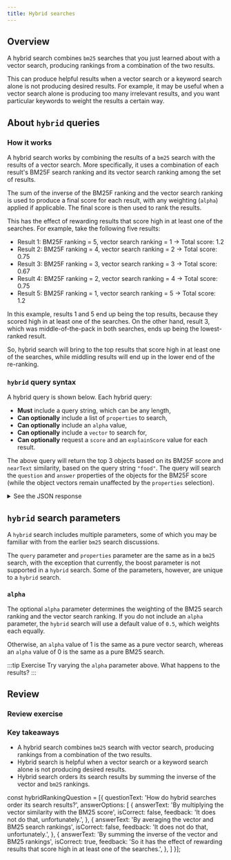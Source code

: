 ```yaml
---
title: Hybrid searches
---
```





<!-- TODO - add info on fusion algorithms -->

[//]: # (<img src={imageUrl} alt="Image alt" width="75%"/>)

## <i class="fa-solid fa-square-chevron-right"></i> Overview

A hybrid search combines `bm25` searches that you just learned about with a vector search, producing rankings from a combination of the two results.

This can produce helpful results when a vector search or a keyword search alone is not producing desired results. For example, it may be useful when a vector search alone is producing too many irrelevant results, and you want particular keywords to weight the results a certain way.

## <i class="fa-solid fa-square-chevron-right"></i> About `hybrid` queries

### <i class="fa-solid fa-chalkboard"></i> How it works

A hybrid search works by combining the results of a `bm25` search with the results of a vector search. More specifically, it uses a combination of each result's BM25F search ranking and its vector search ranking among the set of results.

The sum of the inverse of the BM25F ranking and the vector search ranking is used to produce a final score for each result, with any weighting (`alpha`) applied if applicable. The final score is then used to rank the results.

This has the effect of rewarding results that score high in at least one of the searches. For example, take the following five results:

- Result 1: BM25F ranking = 5, vector search ranking = 1 -> Total score: 1.2
- Result 2: BM25F ranking = 4, vector search ranking = 2 -> Total score: 0.75
- Result 3: BM25F ranking = 3, vector search ranking = 3 -> Total score: 0.67
- Result 4: BM25F ranking = 2, vector search ranking = 4 -> Total score: 0.75
- Result 5: BM25F ranking = 1, vector search ranking = 5 -> Total score: 1.2

In this example, results 1 and 5 end up being the top results, because they scored high in at least one of the searches. On the other hand, result 3, which was middle-of-the-pack in both searches, ends up being the lowest-ranked result.

So, hybrid search will bring to the top results that score high in at least one of the searches, while middling results will end up in the lower end of the re-ranking.

### <i class="fa-solid fa-code"></i> `hybrid` query syntax

A hybrid query is shown below. Each hybrid query:

- **Must** include a query string, which can be any length,
- **Can optionally** include a list of `properties` to search,
- **Can optionally** include an `alpha` value,
- **Can optionally** include a `vector` to search for,
- **Can optionally** request a `score` and an `explainScore` value for each result.

<Tabs groupId="languages">
<TabItem value="py" label="Python">
<FilteredTextBlock
  text={PythonCodeExample}
  startMarker="# GenericHybridQuery"
  endMarker="# END GenericHybridQuery"
  language="py"
/>
</TabItem>
</Tabs>

The above query will return the top 3 objects based on its BM25F score and `nearText` similarity, based on the query string `"food"`. The query will search the `question` and `answer` properties of the objects for the BM25F score (while the object vectors remain unaffected by the `properties` selection).

<details>
  <summary><i class="fa-solid fa-radar"></i> See the JSON response</summary>

<FilteredTextBlock
  text={PythonCodeExample}
  startMarker="# Expected GenericHybridQuery results"
  endMarker="# END Expected GenericHybridQuery results"
  language="py"
/>

</details>

## <i class="fa-solid fa-square-chevron-right"></i> `hybrid` search parameters

A `hybrid` search includes multiple parameters, some of which you may be familiar with from the earlier `bm25` search discussions.

The `query` parameter and `properties` parameter are the same as in a `bm25` search, with the exception that currently, the boost parameter is not supported in a `hybrid` search. Some of the parameters, however, are unique to a `hybrid` search.

[//]: # (### <i class="fa-solid fa-code"></i> `vector`)

[//]: # ()
[//]: # (The `vector` parameter is optional. If you do not include a `vector` parameter, the `hybrid` search will generate a vector from the query string. If you do include a `vector` parameter, the `hybrid` search will use the vector you provide.)

[//]: # ()
[//]: # (In this way, you may be able to perform a hybrid search where the `bm25` search and the vector search are based on different concepts. For example, you could perform a `bm25` search with the query string `italian`, and have the vector search be based on a vector of `food`.)

[//]: # ()
[//]: # (:::warning)

[//]: # (TODO - complete this section after I get responses on the slack comment/question)

[//]: # (:::)

### <i class="fa-solid fa-code"></i> `alpha`

The optional `alpha` parameter determines the weighting of the BM25 search ranking and the vector search ranking. If you do not include an `alpha` parameter, the `hybrid` search will use a default value of `0.5`, which weights each equally.

Otherwise, an `alpha` value of 1 is the same as a pure vector search, whereas an `alpha` value of 0 is the same as a pure BM25 search.

:::tip Exercise
Try varying the `alpha` parameter above. What happens to the results?
:::

## <i class="fa-solid fa-square-chevron-right"></i> Review

<Quiz questions={hybridRankingQuestion} />

### <i class="fa-solid fa-pen-to-square"></i> Review exercise

### <i class="fa-solid fa-lightbulb-on"></i> Key takeaways

- A hybrid search combines `bm25` search with vector search, producing rankings from a combination of the two results.
- Hybrid search is helpful when a vector search or a keyword search alone is not producing desired results.
- Hybrid search orders its search results by summing the inverse of the vector and `bm25` rankings.


<DocsFeedback/>

const hybridRankingQuestion = [{
  questionText: 'How do hybrid searches order its search results?',
  answerOptions: [
    {
      answerText: 'By multiplying the vector similarity with the BM25 score',
      isCorrect: false,
      feedback: 'It does not do that, unfortunately.',
    },
    {
      answerText: 'By averaging the vector and BM25 search rankings',
      isCorrect: false,
      feedback: 'It does not do that, unfortunately.',
    },
    {
      answerText: 'By summing the inverse of the vector and BM25 rankings',
      isCorrect: true,
      feedback: 'So it has the effect of rewarding results that score high in at least one of the searches.',
    },
  ]
}];
